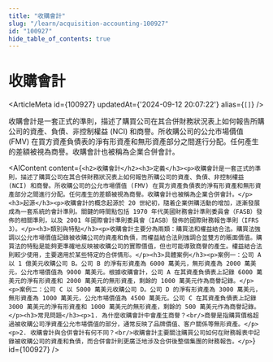 ```yaml
---
title: "收購會計"
slug: "/learn/acquisition-accounting-100927"
id: "100927"
hide_table_of_contents: true
---
```



# 收購會計

<ArticleMeta id={100927} updatedAt={'2024-09-12 20:07:22'} alias={`[]`} />
<div className='border-solid border-b border-t-0 my-4 border-[var(--ifm-color-gray-300)]' />

收購會計是一套正式的準則，描述了購買公司在其合併財務狀況表上如何報告所購公司的資產、負債、非控制權益 (NCI) 和商譽。所收購公司的公允市場價值 (FMV) 在買方資產負債表的淨有形資產和無形資產部分之間進行分配。任何產生的差額被視為商譽。收購會計也被稱為企業合併會計。

<AIContent content={`<h2>收購會計</h2><h3>定義</h3><p>收購會計是一套正式的準則，描述了購買公司在其合併財務狀況表上如何報告所購公司的資產、負債、非控制權益 (NCI) 和商譽。所收購公司的公允市場價值 (FMV) 在買方資產負債表的淨有形資產和無形資產部分之間進行分配。任何產生的差額被視為商譽。收購會計也被稱為企業合併會計。</p><h3>起源</h3><p>收購會計的概念起源於 20 世紀初，隨着企業併購活動的增加，逐漸發展成為一套系統的會計準則。關鍵的時間點包括 1970 年代美國財務會計準則委員會（FASB）發佈的相關準則，以及 2001 年國際會計準則委員會（IASB）發佈的國際財務報告準則（IFRS 3）。</p><h3>類別與特點</h3><p>收購會計主要分為兩類：購買法和權益結合法。購買法強調以公允市場價值記錄被收購公司的資產和負債，而權益結合法則強調合並雙方的賬面價值。購買法的特點是能夠更準確地反映被收購公司的實際價值，但也可能導致商譽的產生。權益結合法則較少使用，主要適用於某些特定的合併情形。</p><h3>具體案例</h3><p>案例一：公司 A 以 1 億美元收購公司 B。公司 B 的淨有形資產為 6000 萬美元，無形資產為 2000 萬美元，公允市場價值為 9000 萬美元。根據收購會計，公司 A 在其資產負債表上記錄 6000 萬美元的淨有形資產和 2000 萬美元的無形資產，剩餘的 1000 萬美元作為商譽記錄。</p><p>案例二：公司 C 以 5000 萬美元收購公司 D。公司 D 的淨有形資產為 3000 萬美元，無形資產為 1000 萬美元，公允市場價值為 4500 萬美元。公司 C 在其資產負債表上記錄 3000 萬美元的淨有形資產和 1000 萬美元的無形資產，剩餘的 500 萬美元作為商譽記錄。</p><h3>常見問題</h3><p>1. 為什麼收購會計中會產生商譽？<br/>商譽是指購買價格超過被收購公司淨資產公允市場價值的部分，通常反映了品牌價值、客户關係等無形資產。</p><p>2. 收購會計與合併會計有何不同？<br/>收購會計主要關注購買公司如何在財務報表中記錄被收購公司的資產和負債，而合併會計則更廣泛地涉及合併後整個集團的財務報告。</p>`} id={100927} />
